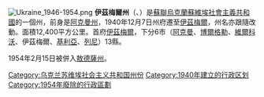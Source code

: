 [[File:Ukraine_1946-1954.png|thumb]]
'''伊茲梅爾州'''（{{lang-uk|Ізмаїльська область}}、{{lang-ru|Измаи́льская область}}）是[[蘇聯|蘇聯]][[烏克蘭蘇維埃社會主義共和國|烏克蘭蘇維埃社會主義共和國]]的一個州，前身是[[阿克曼州|阿克曼州]]，1940年12月7日州府遷至[[伊茲梅爾|伊茲梅爾]]，州名亦跟隨改動。面積12,400平方公里。首府[[伊茲梅爾|伊茲梅爾]]，下分6市（[[阿克曼|阿克曼]]、[[博爾格勒|博爾格勒]]、[[維爾科沃|維爾科沃]]、伊茲梅爾、[[基利亞|基利亞]]、[[列尼|列尼]]）13縣。

1954年2月15日被併入[[敖德薩州|敖德薩州]]。

[[Category:乌克兰苏维埃社会主义共和国州份|Category:乌克兰苏维埃社会主义共和国州份]]
[[Category:1940年建立的行政区划|Category:1940年建立的行政区划]]
[[Category:1954年廢除的行政區劃|Category:1954年廢除的行政區劃]]